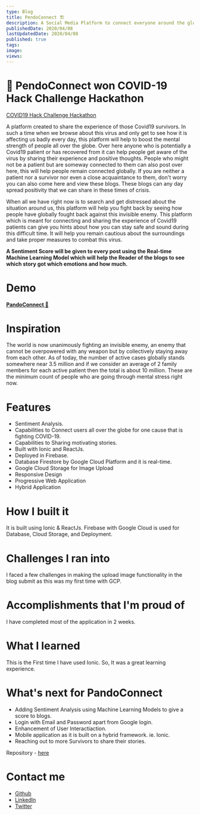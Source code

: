 ```yaml
---
type: Blog
title: PendoConnect 🏗️
description: A Social Media Platform to connect everyone around the globe 🌍 to spread awareness, motivation and support for Covid-19 😷 Patients and their families. ⚡ Hackathon Winner in DEVPOST ⚡
publishedDate: 2020/04/08
lastUpdatedDate: 2020/04/08
published: true
tags:
image:
views:
---
```


# 🎉 PendoConnect won COVID-19 Hack Challenge Hackathon

[COVID19 Hack Challenge Hackathon](https://devpost.com/software/pandoconnect)

A platform created to share the experience of those Covid19 survivors. In such a time when we browse about this virus and only get to see how it is affecting us badly every day, this platform will help to boost the mental strength of people all over the globe. Over here anyone who is potentially a Covid19 patient or has recovered from it can help people get aware of the virus by sharing their experience and positive thoughts. People who might not be a patient but are someway connected to them can also post over here, this will help people remain connected globally. If you are neither a patient nor a survivor nor even a close acquaintance to them, don't worry you can also come here and view these blogs. These blogs can any day spread positivity that we can share in these times of crisis.

When all we have right now is to search and get distressed about the situation around us, this platform will help you fight back by seeing how people have globally fought back against this invisible enemy. This platform which is meant for connecting and sharing the experience of Covid19 patients can give you hints about how you can stay safe and sound during this difficult time. It will help you remain cautious about the surroundings and take proper measures to combat this virus.

**A Sentiment Score will be given to every post using the Real-time Machine Learning Model which will help the Reader of the blogs to see which story got which emotions and how much.**

# Demo

**[PandoConnect 🤝](https://pandoconnect-c9991.web.app/)**

<YouTubeEmbed slugHash="k_wDVkmHbDw" portraitMode />

# Inspiration

The world is now unanimously fighting an invisible enemy, an enemy that cannot be overpowered with any weapon but by collectively staying away from each other. As of today, the number of active cases globally stands somewhere near 3.5 million and if we consider an average of 2 family members for each active patient then the total is about 10 million. These are the minimum count of people who are going through mental stress right now.

# Features

- Sentiment Analysis.
- Capabilities to Connect users all over the globe for one cause that is fighting COVID-19.
- Capabilities to Sharing motivating stories.
- Built with Ionic and ReactJs.
- Deployed in Firebase.
- Database Firestore by Google Cloud Platform and it is real-time.
- Google Cloud Storage for Image Upload
- Responsive Design
- Progressive Web Application
- Hybrid Application

# How I built it

It is built using Ionic & ReactJs. Firebase with Google Cloud is used for Database, Cloud Storage, and Deployment.

# Challenges I ran into

I faced a few challenges in making the upload image functionality in the blog submit as this was my first time with GCP.

# Accomplishments that I'm proud of

I have completed most of the application in 2 weeks.

# What I learned

This is the First time I have used Ionic. So, It was a great learning experience.

# What's next for PandoConnect

- Adding Sentiment Analysis using Machine Learning Models to give a score to blogs.
- Login with Email and Password apart from Google login.
- Enhancement of User Interactiaction.
- Mobile application as it is built on a hybrid framework. ie. Ionic.
- Reaching out to more Survivors to share their stories.

Repository - [here](https://github.com/Souravdey777/PandoConnect)

# Contact me

- [Github](https://github.com/Souravdey777/)
- [LinkedIn](https://www.linkedin.com/in/souravdey777)
- [Twitter](https://twitter.com/Souravdey777)
